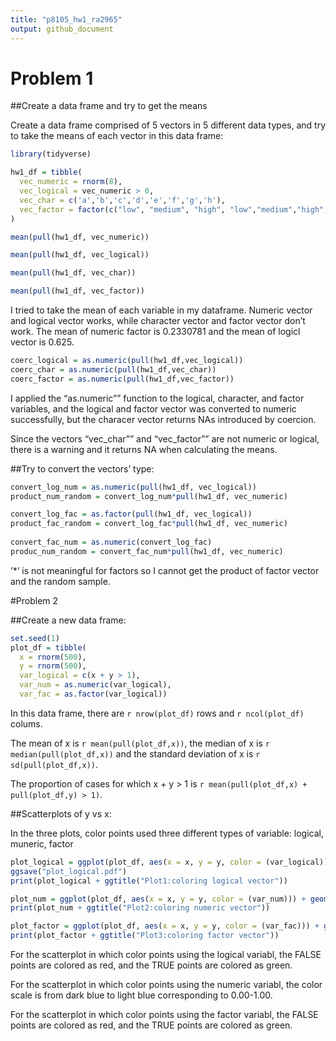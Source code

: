 ```yaml
---
title: "p8105_hw1_ra2965"
output: github_document
---
```


# Problem 1

##Create a data frame and try to get the means

Create a data frame comprised of 5 vectors in 5 different data types, and try to take the means of each vector in this data frame:

```r

library(tidyverse)

hw1_df = tibble(
  vec_numeric = rnorm(8),
  vec_logical = vec_numeric > 0,
  vec_char = c('a','b','c','d','e','f','g','h'),
  vec_factor = factor(c("low", "medium", "high", "low","medium","high","low","medium"))
)

mean(pull(hw1_df, vec_numeric))

mean(pull(hw1_df, vec_logical))

mean(pull(hw1_df, vec_char))

mean(pull(hw1_df, vec_factor))
```

I tried to take the mean of each variable in my dataframe. Numeric vector and logical vector works, while character vector and factor vector don't work. 
The mean of numeric factor is 0.2330781 and the mean of logicl vector is 0.625.
```r
coerc_logical = as.numeric(pull(hw1_df,vec_logical)) 
coerc_char = as.numeric(pull(hw1_df,vec_char))
coerc_factor = as.numeric(pull(hw1_df,vec_factor))
```
I applied the "as.numeric"" function to the logical, character, and factor variables, and the logical and factor vector was converted to numeric successfully, but the characer vector returns NAs introduced by coercion.

Since the vectors "vec_char"" and "vec_factor"" are not numeric or logical, there is a warning and it returns NA when calculating the means.

##Try to convert the vectors' type:

```r

convert_log_num = as.numeric(pull(hw1_df, vec_logical))
product_num_random = convert_log_num*pull(hw1_df, vec_numeric)

convert_log_fac = as.factor(pull(hw1_df, vec_logical))
product_fac_random = convert_log_fac*pull(hw1_df, vec_numeric)
 
convert_fac_num = as.numeric(convert_log_fac)
produc_num_random = convert_fac_num*pull(hw1_df, vec_numeric)

```
‘*’ is not meaningful for factors so I cannot get the product of factor vector and the random sample.


#Problem 2

##Create a new data frame:


```r

set.seed(1)
plot_df = tibble(
  x = rnorm(500),
  y = rnorm(500),
  var_logical = c(x + y > 1),
  var_num = as.numeric(var_logical),
  var_fac = as.factor(var_logical))

```

In this data frame, there are `r nrow(plot_df)` rows and `r ncol(plot_df)` colums. 

The mean of x is `r mean(pull(plot_df,x))`, the median of x is `r median(pull(plot_df,x))` and the standard deviation of x is `r sd(pull(plot_df,x))`. 

The proportion of cases for which x + y > 1 is `r mean(pull(plot_df,x) + pull(plot_df,y) > 1)`.

##Scatterplots of y vs x:

In the three plots, color points used three different types of variable: logical, muneric, factor

```r

plot_logical = ggplot(plot_df, aes(x = x, y = y, color = (var_logical))) + geom_point()
ggsave("plot_logical.pdf")
print(plot_logical + ggtitle("Plot1:coloring logical vector"))

plot_num = ggplot(plot_df, aes(x = x, y = y, color = (var_num))) + geom_point()
print(plot_num + ggtitle("Plot2:coloring numeric vector"))

plot_factor = ggplot(plot_df, aes(x = x, y = y, color = (var_fac))) + geom_point()
print(plot_factor + ggtitle("Plot3:coloring factor vector"))
```
For the scatterplot in which color points using the logical variabl, the FALSE points are colored as red, and the TRUE points are colored as green.

For the scatterplot in which color points using the numeric variabl, the color scale is from dark blue to light blue corresponding to 0.00-1.00.

For the scatterplot in which color points using the factor variabl, the FALSE points are colored as red, and the TRUE points are colored as green.

